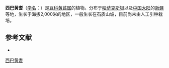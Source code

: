 {{Speciesbox
| name = 西巴黄耆
| status = 
| status_system = 
| image =
| genus = Astragalus
| species = laspurensis
| authority = Ali in Phyton
}}

'''西巴黄耆'''（[[学名|学名]]：{{lang|la|''Astragalus laspurensis''}}）是[[豆科|豆科]][[黄芪属|黄芪属]]的植物。分布于[[哈萨克斯坦|哈萨克斯坦]]以及[[中国大陆|中国大陆]]的[[新疆|新疆]]等地，生长于海拔2,000米的地区，一般生长在石质山坡，目前尚未由人工引种栽培。

== 参考文献 ==
<div class="references-small">
* {{cite web| url =http://www.bioinfo.cn/db05/KmzwSpecies.php?action=view&id=15353| title =西巴黄耆| work =《中国高等植物数据库全库》| publisher =中国科学院微生物研究所| author =昆明植物研究所| accessdate =2009-02-24| deadurl =yes| archiveurl =https://web.archive.org/web/20160305001302/http://www.bioinfo.cn/db05/KmzwSpecies.php?action=view&id=15353| archivedate =2016-03-05| df =}}
</div>
{{Taxonbar|from=Q15228016}}

[[Category:黄芪属|西巴黄耆]]


{{植物小作品}}